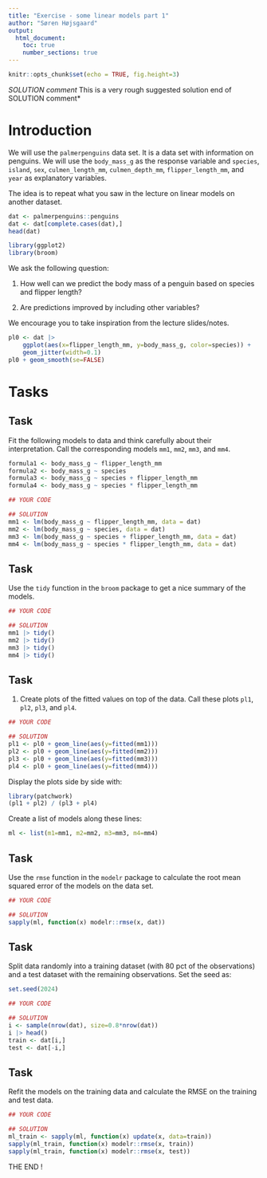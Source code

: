 ```yaml
---
title: "Exercise - some linear models part 1"
author: "Søren Højsgaard"
output: 
  html_document:
    toc: true
    number_sections: true
---
```


```r
knitr::opts_chunk$set(echo = TRUE, fig.height=3)
```

*SOLUTION comment*\n
This is a very rough suggested solution 
\n*end of SOLUTION comment*

# Introduction

We will use the `palmerpenguins` data set. It is a data set with information on penguins. We will use the `body_mass_g` as the response variable and `species`, `island`, `sex`, `culmen_length_mm`, `culmen_depth_mm`, `flipper_length_mm`, and `year` as explanatory variables.

The idea is to repeat what you saw in the lecture on linear models on another dataset.

```r
dat <- palmerpenguins::penguins
dat <- dat[complete.cases(dat),]
head(dat)
```

```r
library(ggplot2) 
library(broom)
```

We ask the following question:

1.  How well can we predict the body mass of a penguin based on species and flipper length?

2.  Are predictions improved by including other variables?

We encourage you to take inspiration from the lecture slides/notes. 


```r
pl0 <- dat |>
    ggplot(aes(x=flipper_length_mm, y=body_mass_g, color=species)) +
    geom_jitter(width=0.1)
pl0 + geom_smooth(se=FALSE)
```

# Tasks

## Task 
Fit the following models to data and think carefully about their interpretation. Call the corresponding models `mm1`, `mm2`, `mm3`, and `mm4`.

```r
formula1 <- body_mass_g ~ flipper_length_mm
formula2 <- body_mass_g ~ species
formula3 <- body_mass_g ~ species + flipper_length_mm
formula4 <- body_mass_g ~ species * flipper_length_mm
```


```r
## YOUR CODE
```

```r
## SOLUTION
mm1 <- lm(body_mass_g ~ flipper_length_mm, data = dat)
mm2 <- lm(body_mass_g ~ species, data = dat)
mm3 <- lm(body_mass_g ~ species + flipper_length_mm, data = dat)
mm4 <- lm(body_mass_g ~ species * flipper_length_mm, data = dat)
```


## Task

Use the `tidy` function in the `broom` package to get a nice summary of the models.

```r
## YOUR CODE
```

```r
## SOLUTION
mm1 |> tidy()
mm2 |> tidy()
mm3 |> tidy()
mm4 |> tidy()
```

## Task 
1. Create plots of the fitted values on top of the data. Call these plots `pl1`, `pl2`, `pl3`, and `pl4`.

```r
## YOUR CODE
```

```r
## SOLUTION
pl1 <- pl0 + geom_line(aes(y=fitted(mm1)))
pl2 <- pl0 + geom_line(aes(y=fitted(mm2)))
pl3 <- pl0 + geom_line(aes(y=fitted(mm3)))
pl4 <- pl0 + geom_line(aes(y=fitted(mm4)))
```

Display the plots side by side with:

```r
library(patchwork)
(pl1 + pl2) / (pl3 + pl4)
```

Create a list of models along these lines:

```r
ml <- list(m1=mm1, m2=mm2, m3=mm3, m4=mm4)
```

## Task
Use the `rmse` function in the `modelr` package to calculate the root mean squared error of the models on the data set.

```r
## YOUR CODE
```

```r
## SOLUTION
sapply(ml, function(x) modelr::rmse(x, dat))
```

## Task
Split data randomly into a training dataset (with 80 pct of the observations) and a test dataset with the remaining observations. Set the seed as:

```r
set.seed(2024)
```

```r
## YOUR CODE
```


```r
## SOLUTION
i <- sample(nrow(dat), size=0.8*nrow(dat))
i |> head()
train <- dat[i,]
test <- dat[-i,]
```

## Task
Refit the models on the training data and calculate the RMSE on the training and test data.

```r
## YOUR CODE
```

```r
## SOLUTION
ml_train <- sapply(ml, function(x) update(x, data=train))
sapply(ml_train, function(x) modelr::rmse(x, train))
sapply(ml_train, function(x) modelr::rmse(x, test))
```

THE END ! 

<!-- This file has been generated automatically from linear_models_1_itvest_24_pracs.qmd -->

<!-- time: 2024-09-20 08:54:30.953138 do not edit manually -->

